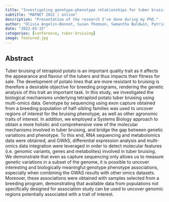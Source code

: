 ```yaml
---
title: "Investigating genotype-phenotype relationships for tuber bruising in autotetraploid potatoes"
subtitle: "MAPNET 2022 | online"
description: "Presentation of the research I've done during my PhD."
author: "Olivia Angelin-Bonnet, Susan Thomson, Samantha Baldwin, Patrick J. Biggs and Matthieu Vignes"
date: "2022-03-15"
categories: [conference, tuber-bruising]
image: featured.jpg
---
```


## Abstract

Tuber bruising of tetraploid potato is an important quality trait as it affects the appearance and flavour of the tubers and thus impacts their fitness for sale. The development of potato lines that are more resistant to bruising is therefore a desirable objective for breeding programs, rendering the genetic analysis of this trait an important task. In this study, we investigated the biological mechanisms underlying tetraploid potato tuber bruising using multi-omics data. Genotype by sequencing using exon capture obtained from a breeding population of half-sibling families was used to uncover regions of interest for the bruising phenotype, as well as other agronomic traits of interest. In addition, we employed a Systems Biology approach to obtain a more holistic and comprehensive view of the molecular mechanisms involved in tuber bruising, and bridge the gap between genetic variations and phenotype. To this end, RNA sequencing and metabolomics data were obtained, and GWAS, differential expression analysis and multi-omics data integration were leveraged in order to detect molecular features (i.e. genomic variants, genes and metabolites) involved in tuber bruising. We demonstrate that even as capture sequencing only allows us to measure genetic variations in a subset of the genome, it is possible to uncover interesting and biologically meaningful genotype phenotype associations, especially when combining the GWAS results with other omics datasets. Moreover, these associations were obtained with samples selected from a breeding program, demonstrating that available data from populations not specifically designed for association study can be used to uncover genomic regions potentially associated with a trait of interest.
